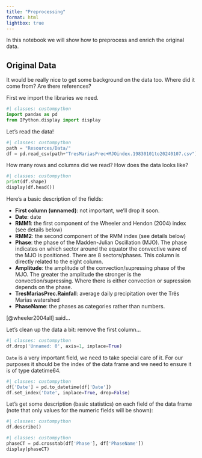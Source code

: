 ```yaml
---
title: "Preprocessing"
format: html
lightbox: true
---
```


In this notebook we will show how to preprocess and enrich the original data.

## Original Data

::: {.callout-important}
It would be really nice to get some background on the data too. Where did it come from? Are there references?
:::

First we import the libraries we need.

```python
#| classes: custompython
import pandas as pd 
from IPython.display import display
```

Let's read the data!

```python
#| classes: custompython
path = "Resources/Data/"
df = pd.read_csv(path+"TresMariasPrec+MJOindex.19830101to20240107.csv")
```

How many rows and columns did we read? How does the data looks like?

```python
#| classes: custompython
print(df.shape)
display(df.head()) 
```

Here's a basic description of the fields:

* **First column (unnamed)**: not important, we'll drop it soon.
* **Date**: date
* **RMM1**: the first component of the Wheeler and Hendon (2004) index (see details below)
* **RMM2**: the second component of the RMM index (see details below)
* **Phase**: the phase of the Madden-Julian Oscillation (MJO). The phase indicates on which sector around the equator the convective wave of the MJO is positioned. There are 8 sectors/phases. This column is directly related to the eight column.
* **Amplitude**: the amplitude of the convection/supressing phase of the MJO. The greater the amplitude the stronger is the convection/supressing. Where there is either convection or supression depends on the phase.
* **TresMariasPrec.Rainfall**: average daily precipitation over the Três Marias watershed
* **PhaseName**: the phases as categories rather than numbers.

[@wheeler2004all] said...

Let's clean up the data a bit: remove the first column...

```python
#| classes: custompython
df.drop('Unnamed: 0', axis=1, inplace=True)
```

`Date` is a very important field, we need to take special care of it. For our purposes it should be the index of the data frame and we need to ensure it is of type datetime64.

```python
#| classes: custompython
df['Date'] = pd.to_datetime(df['Date'])
df.set_index('Date', inplace=True, drop=False)
```

Let's get some description (basic statistics) on each field of the data frame (note that only values for the numeric fields will be shown):

```python
#| classes: custompython
df.describe()
```


```python
#| classes: custompython
phaseCT = pd.crosstab(df['Phase'], df['PhaseName'])
display(phaseCT)
```


